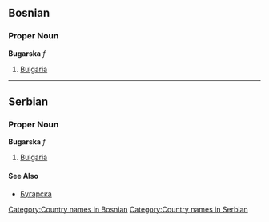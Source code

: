 ==Bosnian==
===Proper Noun===
'''Bugarska''' ''f''
#[[Bulgaria]]
[[Category:Country names in Bosnian]]

----

==Serbian==
===Proper Noun===
'''Bugarska''' ''f''
#[[Bulgaria]]
[[Category:Country names in Serbian]]
====See Also====
*[[Бугарска]]